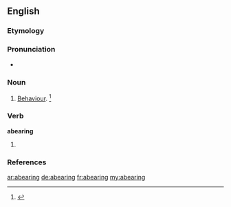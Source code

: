 ==English==

===Etymology===
{{suffix|abear|ing}}

===Pronunciation===
* {{a|US}} {{IPA|/əˈbɛɹ.ɪŋ/}}

===Noun===
{{en-noun}}
# {{context|obsolete|lang=en}} [[behaviour|Behaviour]]. {{defdate| Late 15<sup>th</sup> century.}}<ref>{{R:SOED5|page=3}}</ref>

===Verb===
'''abearing'''
# {{present participle of|abear}}

===References===
<references/>

[[ar:abearing]]
[[de:abearing]]
[[fr:abearing]]
[[my:abearing]]